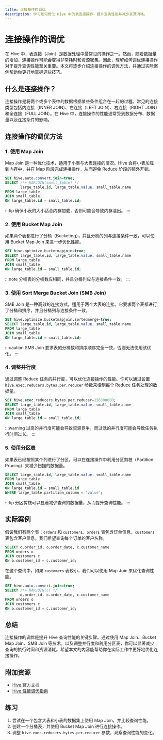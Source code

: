 ```yaml
---
title: 连接操作的调优
description: 学习如何优化 Hive 中的表连接操作，提升查询性能并减少资源消耗。
---
```


# 连接操作的调优

在 Hive 中，表连接（Join）是数据处理中最常见的操作之一。然而，随着数据量的增加，连接操作可能会变得非常耗时和资源密集。因此，理解如何调优连接操作对于提升查询性能至关重要。本文将逐步介绍连接操作的调优方法，并通过实际案例帮助你更好地掌握这些技巧。

## 什么是连接操作？

连接操作是将两个或多个表中的数据根据某些条件组合在一起的过程。常见的连接类型包括内连接（INNER JOIN）、左连接（LEFT JOIN）、右连接（RIGHT JOIN）和全连接（FULL JOIN）。在 Hive 中，连接操作的性能通常受到数据分布、数据量以及连接条件的影响。

## 连接操作的调优方法

### 1. 使用 Map Join

Map Join 是一种优化技术，适用于小表与大表连接的情况。Hive 会将小表加载到内存中，并在 Map 阶段完成连接操作，从而避免 Reduce 阶段的额外开销。

```sql
SET hive.auto.convert.join=true;
SELECT /*+ MAPJOIN(small_table) */ 
       large_table.id, large_table.value, small_table.name
FROM large_table
JOIN small_table
ON large_table.id = small_table.id;
```

:::tip
确保小表的大小适合内存加载，否则可能会导致内存溢出。
:::

### 2. 使用 Bucket Map Join

如果两个表都进行了分桶（Bucketing），并且分桶的列与连接条件一致，可以使用 Bucket Map Join 来进一步优化性能。

```sql
SET hive.optimize.bucketmapjoin=true;
SELECT large_table.id, large_table.value, small_table.name
FROM large_table
JOIN small_table
ON large_table.id = small_table.id;
```

:::note
分桶表的分桶数应相同，并且分桶列应与连接条件一致。
:::

### 3. 使用 Sort Merge Bucket Join (SMB Join)

SMB Join 是一种高效的连接方式，适用于两个大表的连接。它要求两个表都进行了分桶和排序，并且分桶列与连接条件一致。

```sql
SET hive.optimize.bucketmapjoin.sortedmerge=true;
SELECT large_table.id, large_table.value, small_table.name
FROM large_table
JOIN small_table
ON large_table.id = small_table.id;
```

:::caution
SMB Join 要求表的分桶数和排序顺序完全一致，否则无法使用该优化。
:::

### 4. 调整并行度

通过调整 Reduce 任务的并行度，可以优化连接操作的性能。你可以通过设置 `hive.exec.reducers.bytes.per.reducer` 参数来控制每个 Reduce 任务处理的数据量。

```sql
SET hive.exec.reducers.bytes.per.reducer=256000000;
SELECT large_table.id, large_table.value, small_table.name
FROM large_table
JOIN small_table
ON large_table.id = small_table.id;
```

:::warning
过高的并行度可能会导致资源竞争，而过低的并行度可能会导致任务执行时间过长。
:::

### 5. 使用分区表

如果表已经按照某个列进行了分区，可以在连接操作中利用分区剪枝（Partition Pruning）来减少扫描的数据量。

```sql
SELECT large_table.id, large_table.value, small_table.name
FROM large_table
JOIN small_table
ON large_table.id = small_table.id
WHERE large_table.partition_column = 'value';
```

:::tip
分区剪枝可以显著减少查询的数据量，从而提升查询性能。
:::

## 实际案例

假设我们有两个表：`orders` 和 `customers`。`orders` 表包含订单信息，`customers` 表包含客户信息。我们希望查询每个订单的客户名称。

```sql
SELECT o.order_id, o.order_date, c.customer_name
FROM orders o
JOIN customers c
ON o.customer_id = c.customer_id;
```

在这个查询中，如果 `customers` 表较小，我们可以使用 Map Join 来优化查询性能。

```sql
SET hive.auto.convert.join=true;
SELECT /*+ MAPJOIN(c) */ 
       o.order_id, o.order_date, c.customer_name
FROM orders o
JOIN customers c
ON o.customer_id = c.customer_id;
```

## 总结

连接操作的调优是提升 Hive 查询性能的关键步骤。通过使用 Map Join、Bucket Map Join、SMB Join 等技术，以及调整并行度和利用分区表，你可以显著减少查询的执行时间和资源消耗。希望本文的内容能帮助你在实际工作中更好地优化连接操作。

## 附加资源

- [Hive 官方文档](https://hive.apache.org/)
- [Hive 性能调优指南](https://cwiki.apache.org/confluence/display/Hive/Performance+Optimization)

## 练习

1. 尝试在一个包含大表和小表的数据集上使用 Map Join，并比较查询性能。
2. 创建一个分桶表，并使用 Bucket Map Join 进行连接操作。
3. 调整 `hive.exec.reducers.bytes.per.reducer` 参数，观察查询性能的变化。
